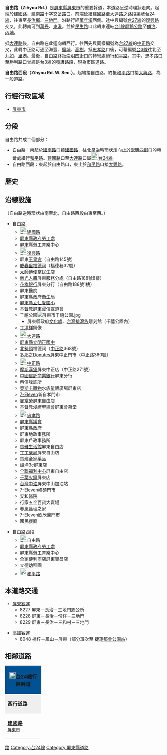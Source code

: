 {{refimprove|time=2013-12-18}}
{{Otheruses|自由路|other=同名或類似名的其它條目描述}}
'''自由路（Zihyou Rd.）'''是[[屏東縣|屏東縣]][[屏東市|屏東市]]的重要幹道，本道路呈逆時環狀走向。起端於[[建國路_(屏東市)|建國路]]、[[建南路(屏東市)|建南路]]十字交岔路口。前端延續[[建國路_(屏東市)|建國路]]至[[大連路_(屏東市)|大連路]]之路段編號[[台24線|台24線]]，往東至[[長治鄉|長治鄉]]、[[三地門鄉|三地門]]。沿路行經[[萬年溪|萬年溪]]西側。途中與編號[[台27線|台27線]]的[[復興路_(屏東市)|復興路]]交叉，此轉南可到[[萬丹鄉|萬丹]]、[[東港鎮_(台灣)|東港]]。並於[[民生路_(屏東市)|民生路]]口此轉東連結[[台1線|台1線]][[屏鵝公路|屏鵝公路]]至[[麟洛鄉|麟洛]]、[[內埔鄉|內埔]]。

抵[[大連路_(屏東市)|大連路]]後，自由路在此迴向轉西行。往西先與同樣編號為[[台27線|台27線]]的[[中正路_(屏東市)|中正路]]交叉，此轉中正路可通至海豐、[[鹽埔鄉|鹽埔]]、[[高樹鄉|高樹]]。抵[[忠孝路_(屏東市)|忠孝路]]口後，可藉編號[[台3線|台3線]]往北至[[九如鄉|九如]]、[[里港鄉|里港]]。最後，自由路終抵[[崇明街_(屏東市)|崇明四街]]口的轉彎處續行[[和平路_(屏東市)|和平路]]。其中，忠孝路口至勝利路口曾經是台3線的養護路段，現為市區道路。

'''自由路西段（Zihyou Rd. W. Sec.）'''。起端接自由路，終抵[[和平路_(屏東市)|和平路]]口接[[大興路_(屏東市)|大興路]]，為一般道路。

== 行經行政區域 ==
* [[屏東市|屏東市]]

== 分段 ==
自由路共成二個部分：
* 自由路：南起於[[建南路(屏東市)|建南路]]口接[[建國路_(屏東市)|建國路]]，往北呈逆時環狀走向止於[[崇明街_(屏東市)|崇明四街]]口的轉彎處續行[[和平路_(屏東市)|和平路]]。[[建國路_(屏東市)|建國路]]口至[[大連路_(屏東市)|大連路]]口屬[[File:TW_PHW24.svg|23px]][[台24線|台24線]]。
* 自由路西段：東起於自由路口，東止於[[和平路_(屏東市)|和平路]]口接[[大興路_(屏東市)|大興路]]。

== 歷史 ==
{{expand section}}

== 沿線設施 ==
（自由路逆時環狀由南至北，自由路西段由東至西。）
* 自由路
** [[File:TW_PHW24.svg|23px]][[建國路_(屏東市)|建國路]]
** [[屏東縣政府|屏東縣政府]][[勞工處|勞工處]]
** 屏東縣勞工育樂中心
** [[File:TW_PHW27.svg|23px]][[復興路_(屏東市)|復興路]]
** 屏東[[玉皇宮|玉皇宮]]（自由路145號）
** [[慶春里|慶春里]][[福德祠|福德祠]]（福德巷32號）
** [[太師傅便當|太師傅便當]]民生店
** [[新光人壽|新光人壽]]屏東服務分處（自由路188號8樓）
** [[花旗（台灣）商業銀行|花旗銀行]]屏東分行（自由路188號1樓）
** 屏東醫院
** 屏東縣政府[[衛生局|衛生局]]
** [http://www.raps.ptc.edu.tw/ 屏東縣立仁愛國小]
** [[基督教|基督教]]屏東浸信宣道會
** 千禧公園[[File:屏東市千禧公園.jpg|thumb]]
*** 屏東縣政府[[文化處|文化處]]、[[台灣|台灣]][[排灣族|排灣族]]雕刻館（千禧公園內）
**[[丁清祥|丁清祥]]銅像
** [[File:TW_PHW24.svg|23px]][[大連路_(屏東市)|大連路]]
** [[屏東縣立明正國民中學|屏東縣立明正國中]]
** [[北勢頭|北勢頭]]福德祠（[[中正路_(屏東市)|中正路]]368號）
** [[多那之Donutes|多那之Donutes]]屏東中正門市（中正路360號）
** [[File:TW_PHW27.svg|23px]][[中正路_(屏東市)|中正路]]
** [[摩斯漢堡|摩斯漢堡]]屏東中正店（中正路271號）
** [[中國信託商業銀行|中國信託商業銀行]]屏東分行
** 蔡信峰診所
** [[奧斯卡寵物|奧斯卡寵物]]水族量販廣場屏東店
** [[7-Eleven|7-Eleven]]新自孝門市
** [[麥當勞|麥當勞]]屏東自由店
** [[基督教|基督教]][[浸信會|浸禮聖經會]]屏東會幕堂
** [[File:TW_PHW3.svg|23px]][[忠孝路_(屏東市)|忠孝路]]
** [[屏東縣議會|屏東縣議會]]
** [[屏東縣政府|屏東縣政府]]
** 屏東地政事務所
** 屏東戶政事務所
** [[寶雅生活館|寶雅生活館]]屏東自由店
** [[丁丁藥局|丁丁藥局]]屏東自由店
** 寶建全家藥品
** [[燦坤|燦坤3c]]屏東店
** [[全聯福利中心|全聯福利中心]]屏東自由店
** [[千葉火鍋|千葉火鍋]]屏東店
** [[台灣中油|台灣中油]]屏東中山加油站
** 7-Eleven峰碩門市
** 安和醫院
** 行家五金百貨大賣場
** 春風護理之家
** 7-Eleven欣欣鼎門市
** 國民餐廳

* 自由路西段
** [[File:TW_PHW24.svg|23px]]自由路
** [[屏東縣政府|屏東縣政府]][[勞工處|勞工處]]
** 屏東縣勞工育樂中心
** [[全家便利商店|全家便利商店]]屏東賢昌店
** 立德幼稚園
** [[File:TW_PHW3.svg|23px]][[和平路_(屏東市)|和平路]]

== 本道路交通 ==
* [[屏東客運|屏東客運]]
** 8227 屏東－長治－三地門鄉公所
** 8228 屏東－長治－份仔－三地門
** 8229 屏東－長治－三和村－三地門

* [[高雄客運|高雄客運]]
** 8048 楠梓－鳳山－屏東（部分班次至<!-- 注释出：[[File:Kaohsiung_Metro_Logo(Logo_Only).svg|23px]] -->捷運[[都會公園站_(臺灣)|都會公園站]]）

== 相鄰道路 ==
{|  class="toccolours" border="1" cellpadding="4" style="margin: 0 auto; border-collapse: collapse; text-align: center; white-space:nowrap;"
|-

! colspan="5" style="background: #015293;" | '''[[File:TW_PHW24.svg|20px]][[台24線|台24線]]行經幹道'''
|-
| style="background: #efefef;" | '''西行道路'''
| colspan="3" style="background: #efefef;"   |'''[[屏東縣|屏東縣]]段'''
| style="background: #efefef;" | '''東行道路'''
|-
| style="width:100px; height:70px;"| '''[[建國路_(屏東市)|建國路]]'''<br /><small>[[屏東市|屏東市]]</small>
| width="1px" style="background: #015293;"|
|  style="width:150px; height:70px" | '''自由路'''<br /><small>[[屏東市|屏東市]]</small>
| width="1px" style="background: #015293;"|
| style="width:100px; height:70px;" | '''[[大連路_(屏東市)|大連路]]'''<br /><small>[[屏東市|屏東市]]</small>
{| border="0"
|}
|}

[[Category:屏東市|路]]
[[Category:台24線|Category:台24線]]
[[Category:屏東縣道路|Category:屏東縣道路]]